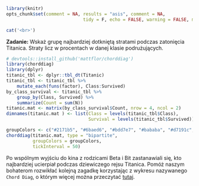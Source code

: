 ```r
library(knitr)
opts_chunk$set(comment = NA, results = "asis", comment = NA, 
							 tidy = F, echo = FALSE, warning = FALSE, message = FALSE, error = FALSE)
```

```r
cat('<br>')
```


**Zadanie:** Wskaż grupę najbardziej dotkniętą stratami podczas zatonięcia Titanica. Straty licz w procentach w danej klasie podrużujących.

```r
# devtools::install_github('mattflor/chorddiag')
library(chorddiag)
library(dplyr)
titanic_tbl <- dplyr::tbl_dt(Titanic)
titanic_tbl <- titanic_tbl %>%
    mutate_each(funs(factor), Class:Survived)
by_class_survival <- titanic_tbl %>%
    group_by(Class, Survived) %>%
    summarize(Count = sum(N))
titanic.mat <- matrix(by_class_survival$Count, nrow = 4, ncol = 2)
dimnames(titanic.mat ) <- list(Class = levels(titanic_tbl$Class),
                               Survival = levels(titanic_tbl$Survived))

groupColors <- c("#2171b5", "#6baed6", "#bdd7e7", "#bababa", "#d7191c", "#1a9641")
chorddiag(titanic.mat, type = "bipartite", 
          groupColors = groupColors,
          tickInterval = 50)
```

Po wspólnym wyjściu do kina z rodzicami Beta i Bit zastanawiali się, kto najbardziej ucierpiał podczas dziewiczego rejsu Titanica. Pomóż naszym bohaterom rozwikłać kolejną zagadkę korzystając z wykresu nazywanego `Chord Diag`, o którym więcej można przeczytać [tutaj](http://bl.ocks.org/mbostock/1046712).